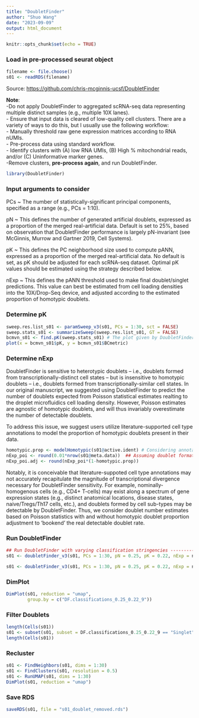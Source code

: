 ```yaml
---
title: "DoubletFinder"
author: "Shuo Wang"
date: "2023-09-09"
output: html_document
---
```


```r
knitr::opts_chunk$set(echo = TRUE)
```

### Load in pre-processed seurat object

```r
filename <- file.choose()
s01 <- readRDS(filename)
```

Source: <https://github.com/chris-mcginnis-ucsf/DoubletFinder>

**Note**:\
-Do not apply DoubletFinder to aggregated scRNA-seq data representing multiple distinct samples (e.g., multiple 10X lanes).\
- Ensure that input data is cleared of low-quality cell clusters. There are a variety of ways to do this, but I usually use the following workflow:\
- Manually threshold raw gene expression matrices according to RNA nUMIs.\
- Pre-process data using standard workflow.\
- Identify clusters with (A) low RNA UMIs, (B) High % mitochondrial reads, and/or (C) Uninformative marker genes.\
-Remove clusters, **pre-process again**, and run DoubletFinder.

```r
library(DoubletFinder)
```

### Input arguments to consider

PCs ~ The number of statistically-significant principal components, specified as a range (e.g., PCs = 1:10).  

pN ~ This defines the number of generated artificial doublets, expressed as a proportion of the merged real-artificial data. Default is set to 25%, based on observation that DoubletFinder performance is largely pN-invariant (see McGinnis, Murrow and Gartner 2019, Cell Systems).  

pK ~ This defines the PC neighborhood size used to compute pANN, expressed as a proportion of the merged real-artificial data. No default is set, as pK should be adjusted for each scRNA-seq dataset. Optimal pK values should be estimated using the strategy described below.  

nExp ~ This defines the pANN threshold used to make final doublet/singlet predictions. This value can best be estimated from cell loading densities into the 10X/Drop-Seq device, and adjusted according to the estimated proportion of homotypic doublets.  

### Determine pK

```r
sweep.res.list_s01 <- paramSweep_v3(s01, PCs = 1:30, sct = FALSE)
sweep.stats_s01 <- summarizeSweep(sweep.res.list_s01, GT = FALSE)
bcmvn_s01 <- find.pK(sweep.stats_s01) # The plot given by DoubletFinder does not include axis label
plot(x = bcmvn_s01$pK, y = bcmvn_s01$BCmetric)
```

### Determine nExp

DoubletFinder is sensitive to heterotypic doublets -- i.e., doublets formed from transcriptionally-distinct cell states -- but is insensitive to homotypic doublets -- i.e., doublets formed from transcriptionally-similar cell states. In our original manuscript, we suggested using DoubletFinder to predict the number of doublets expected from Poisson statistical estimates realting to the droplet microfluidics cell loading density. However, Poisson estimates are agnostic of homotypic doublets, and will thus invariably overestimate the number of detectable doublets.

To address this issue, we suggest users utilize literature-supported cell type annotations to model the proportion of homotypic doublets present in their data.

```r
homotypic.prop <- modelHomotypic(s01@active.ident) # Considering annotations
nExp_poi <- round(0.01*nrow(s01@meta.data))  ## Assuming doublet formation rate, information from 10X according to cell loading quantity
nExp_poi.adj <- round(nExp_poi*(1-homotypic.prop))
```

Notably, it is conceivable that literature-suppoted cell type annotations may not accurately recapitulate the magnitude of transcriptional divergence necessary for DoubletFinder sensitivity. For example, nominally-homogenous cells (e.g., CD4+ T-cells) may exist along a spectrum of gene expression states (e.g., distinct anatomical locations, disease states, naive/Tregs/Th17 cells, etc.), and doublets formed by cell sub-types may be detectable by DoubletFinder. Thus, we consider doublet number estimates based on Poisson statistics with and without homotypic doublet proportion adjustment to 'bookend' the real detectable doublet rate.  

### Run DoubletFinder
```r
## Run DoubletFinder with varying classification stringencies ----------------------------------------------------------------
s01 <- doubletFinder_v3(s01, PCs = 1:30, pN = 0.25, pK = 0.22, nExp = nExp_poi, reuse.pANN = FALSE, sct = FALSE)

s01 <- doubletFinder_v3(s01, PCs = 1:30, pN = 0.25, pK = 0.22, nExp = nExp_poi.adj, reuse.pANN = "pANN_0.25_0.22_9", sct = FALSE)
```

### DimPlot
```r
DimPlot(s01, reduction = "umap",
        group.by = c("DF.classifications_0.25_0.22_9"))
```
### Filter Doublets
```r
length(Cells(s01))
s01 <- subset(s01, subset = DF.classifications_0.25_0.22_9 == "Singlet")
length(Cells(s01))
```

### Recluster
```r
s01 <- FindNeighbors(s01, dims = 1:30)
s01 <- FindClusters(s01, resolution = 0.5)
s01 <- RunUMAP(s01, dims = 1:30)
DimPlot(s01, reduction = "umap")
```

### Save RDS
```r
saveRDS(s01, file = "s01_doublet_removed.rds")
```

